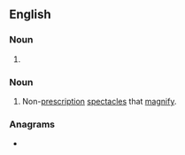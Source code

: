 ==English==

===Noun===
{{head|en|noun form}}

# {{plural of|en|cheater}}

===Noun===
{{en-plural noun}}

# {{lb|en|informal}} Non-[[prescription]] [[spectacles]] that [[magnify]].

===Anagrams===
* {{anagrams|en|a=aceehrst|Cheaster|hectares|reachest|recheats|teachers}}